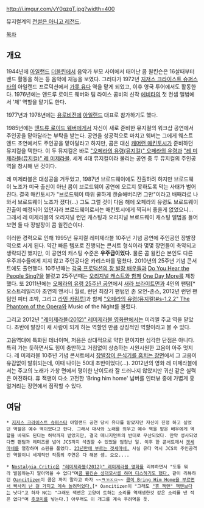 http://i.imgur.com/vY0gzgT.jpg?width=400 

뮤지컬계의 [[전설은 아니고 레전드]].  

[[목차]]

== 개요 ==

1944년에 [[아일랜드]] [[더블린]]에서 음악가 부모 사이에서 태어난 콤 윌킨슨은 16살때부터 밴드 활동을 하는 등 음악에 재능을 보였다. 그러다가 1972년 [[지저스 크라이스트 슈퍼스타]]의 아일랜드 프로덕션에서 [[가롯 유다]] 역을 맡게 되었고, 이후 영국 투어에서도 활동한다. 1976년에는 앤드루 로이드 웨버와 팀 라이스 콤비의 신작 [[에비타]]의 첫 컨셉 앨범에서 '체' 역할을 맡기도 한다. 

1977년과 1978년에는 [[유로비전]]에 [[아일랜드]] 대표로 참가하기도 했다.

1985년에는 [[앤드류 로이드 웨버]]에게서 자신이 새로 준비한 뮤지컬의 워크샵 공연에서 주인공을 맡아달라는 부탁을 받는다. 공연을 성공적으로 마치고 웨버는 그에게 웨스트 엔드 초연에서도 주인공을 맡아달라고 하지만, 콤은 대신 [[캐머런 매킨토시]]가 준비하던 뮤지컬을 택한다. 이 두 뮤지컬은 바로 [["오페라의 유령(뮤지컬)" 오페라의 유령]]과 [["레 미제라블(뮤지컬)" 레 미제라블]]. 세계 4대 뮤지컬이라 불리는 공연 중 두 뮤지컬의 주인공 역을 창시해 낸 것이다. 
 
레 미제라블은 대성공을 거두었고, 1987년 브로드웨이에도 진출하려 하지만 브로드웨이 노조가 미국 출신이 아닌 콤이 브로드웨이 공연에 오르지 못하도록 막는 사태가 벌어진다. 결국 매킨토시가 "브로드웨이 따위 쿨하게 캔슬해버리면 그만"이라고 배째라로 나와서 브로드웨이 노조가 졌다(...) 그도 그럴 것이 다음 해에 오페라의 유령도 브로드웨이 진출이 예정되어 있던지라 브로드웨이로서는 매킨토시에게 찍혀서 좋을게 없었으니... 그래서 레 미제라블의 오리지널 런던 캐스팅과 오리지널 브로드웨이 캐스팅 앨범을 들어 보면 둘 다 장발장이 콤 윌킨슨이다. 

이러한 경력으로 인해 1995년 뮤지컬 레미제라블 10주년 기념 공연에 주인공인 장발장 역으로 서게 된다. 약간 빠른 템포로 진행되는 콘서트 형식이라 몇몇 장면들이 축약되고 생략되긴 했지만, 이 공연의 캐스팅 수준은 '''우주급이었다.''' 물론 콤 윌킨슨 본인도 다른 우주괴수들에게 지지 않고 주인공다운 카리스마를 떨쳤다. 2010년의 25주년 기념 콘서트에도 출연했다. 10주년때는 [http://www.youtube.com/watch?v=gpDbvlAI_A0 각국 프로덕션의 장 발장 배우들과]  [[Do You Hear the People Sing?]]을 불렀고 25주년때는 [http://www.youtube.com/watch?v=4Zl192yYr-I 오리지널 캐스트와 함께] [[One Day More]]를 제창했다. 또 2011년에는 [http://www.youtube.com/watch?v=bdwnscBQpBk 오페라의 유령 25주년 공연]에서 [[새라 브라이트먼]]과 4인의 팬텀[* 오스트레일리아 초연의 앤서니 월로, 런던 최장기 팬텀인 존 오언-존스, 2012년 런던 팬텀인 피터 조박, 그리고 [[라민 카림루]]]과 함께 [["오페라의 유령(뮤지컬)#s-1.2.2" The Phantom of the Opera]]와 Music of the Night를 불렀다.  

그리고 2012년 [["레미제라블(2012)" 레미제라블 영화판]]에서는 미리엘 주교 역을 맡았다. 초반에 발장이 새 사람이 되게 하는 역할인 만큼 상징적인 역할이라고 볼 수 있다.

고음역대에 특화된 테너이며, 저음은 상대적으로 약한 편이지만 심각한 단점은 아니다. 특히 가는 듯하면서도 힘이 충만하고 거침없이 상승하는 시원시원한 고음이 아주 멋지다. 레 미제라블 10주년 기념 콘서트에서 [http://youtu.be/NAVrm3wjzq8?t=7m10s 장발장이 은식기를 훔치는 장면]에서 그 고음이 유감없이 발휘되는데, 이때 나이는 50대 초반이었다(...). 2012년의 영화 레 미제라블에서는 주교의 노래가 가창 면에서 평이한 난이도라 잘 드러나지 않았지만 귀신 같은 실력은 여전하다. 휴 잭맨이 다소 고전한 'Bring him home' 넘버를 인터뷰 중에 가볍게 흥얼거리는 장면에서 짐작할 수 있다.

== 여담 ==

 * [[지저스 크라이스트 슈퍼스타]] 아일랜드 공연 당시 유다를 맡았지만 자신이 진정 하고 싶었던 역할은 예수 역이었다고 한다. 그래서 대사와 노래를 외우고 예수 역을 맡은 배우에게 역할을 바꿔도 된다는 허락까지 받았지만, 결국 매니지먼트의 반대로 무산되었다. 만약 성사되었다면 팬텀과 레미즈를 넘어 JCS까지 석권할 수 있었을 엄청난 일. 이후 한 콘서트에서 [[겟세마네]]를 열창하며 소원을 풀었다. [http://www.youtube.com/watch?v=4omWMMibRuE 23년만에 부르는 겟세마네.] 사실 유다 역시 JCS의 주인공격인 역할이니 세계적인 작품의 주연은 다 해본 셈. 오오....

 * [[Nostalgia Critic]]은 [["레미제라블(2012)" 레미제라블 영화]]를 리뷰하면서 "도통 뭐라 발음하는지 알아먹을 수 없다"며[http://www.youtube.com/watch?feature=player_detailpage&v=v3488QwxmQU&t=411 콤 윌킨슨 성대모사를 하며 디스하기도 했다.] 같이 리뷰하던 [http://thatguywiththeglasses.wikia.com/wiki/Oancitizen Oancitizen]이 콤은 까지 말라고 하자 ~~[[ㅋㄲㅈㅁ]]~~ [http://www.youtube.com/watch?v=c2n-pHI-1uk 콤이 Bring Him Home을 부르면서 삑사리 난 걸 가지고 계속 놀려먹었다.][* Oancitizen이 "그래도 [["휴 잭맨" 잭맨]]보다는 낫다"고 하자 NC는 "그래도 잭맨은 고양이 토하는 소리를 역재생한것 같은 소리를 낸 적은 없다"며 [[츳코미]]를 넣는다.] 아무래도 이 개그를 계속 우려먹을 듯.
